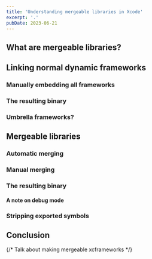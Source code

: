 ```yaml
---
title: 'Understanding mergeable libraries in Xcode'
excerpt: '.'
pubDate: 2023-06-21
---
```


## What are mergeable libraries?

## Linking normal dynamic frameworks

### Manually embedding all frameworks

### The resulting binary

### Umbrella frameworks?

## Mergeable libraries

### Automatic merging

### Manual merging

### The resulting binary

#### A note on debug mode

### Stripping exported symbols

## Conclusion

{/* Talk about making mergeable xcframeworks */}
